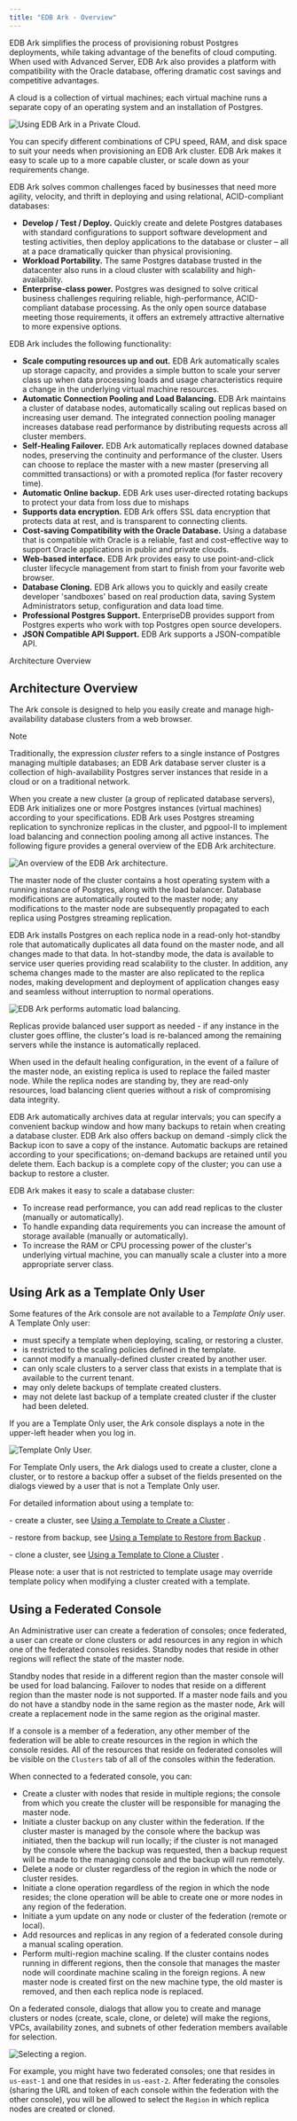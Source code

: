 ```yaml
---
title: "EDB Ark - Overview"
---
```


EDB Ark simplifies the process of provisioning robust Postgres deployments, while taking advantage of the benefits of cloud computing. When used with Advanced Server, EDB Ark also provides a platform with compatibility with the Oracle database, offering dramatic cost savings and competitive advantages.

A cloud is a collection of virtual machines; each virtual machine runs a separate copy of an operating system and an installation of Postgres.

![*Using EDB Ark in a Private Cloud.*](images/ark_overview_private_cloud.png)

You can specify different combinations of CPU speed, RAM, and disk space to suit your needs when provisioning an EDB Ark cluster. EDB Ark makes it easy to scale up to a more capable cluster, or scale down as your requirements change.

EDB Ark solves common challenges faced by businesses that need more agility, velocity, and thrift in deploying and using relational, ACID-compliant databases:

  - **Develop / Test / Deploy.** Quickly create and delete Postgres databases with standard configurations to support software development and testing activities, then deploy applications to the database or cluster – all at a pace dramatically quicker than physical provisioning.
  - **Workload Portability.** The same Postgres database trusted in the datacenter also runs in a cloud cluster with scalability and high-availability.
  - **Enterprise-class power.** Postgres was designed to solve critical business challenges requiring reliable, high-performance, ACID-compliant database processing. As the only open source database meeting those requirements, it offers an extremely attractive alternative to more expensive options.

EDB Ark includes the following functionality:

  - **Scale computing resources up and out.** EDB Ark automatically scales up storage capacity, and provides a simple button to scale your server class up when data processing loads and usage characteristics require a change in the underlying virtual machine resources.
  - **Automatic Connection Pooling and Load Balancing.** EDB Ark maintains a cluster of database nodes, automatically scaling out replicas based on increasing user demand. The integrated connection pooling manager increases database read performance by distributing requests across all cluster members.
  - **Self-Healing Failover.** EDB Ark automatically replaces downed database nodes, preserving the continuity and performance of the cluster. Users can choose to replace the master with a new master (preserving all committed transactions) or with a promoted replica (for faster recovery time).
  - **Automatic Online backup.** EDB Ark uses user-directed rotating backups to protect your data from loss due to mishaps
  - **Supports data encryption.** EDB Ark offers SSL data encryption that protects data at rest, and is transparent to connecting clients.
  - **Cost-saving Compatibility with the Oracle Database.** Using a database that is compatible with Oracle is a reliable, fast and cost-effective way to support Oracle applications in public and private clouds.
  - **Web-based interface.** EDB Ark provides easy to use point-and-click cluster lifecycle management from start to finish from your favorite web browser.
  - **Database Cloning.** EDB Ark allows you to quickly and easily create developer 'sandboxes' based on real production data, saving System Administrators setup, configuration and data load time.
  - **Professional Postgres Support.** EnterpriseDB provides support from Postgres experts who work with top Postgres open source developers.
  - **JSON Compatible API Support.** EDB Ark supports a JSON-compatible API.

<div class="index">

Architecture Overview

</div>

## Architecture Overview

The Ark console is designed to help you easily create and manage high-availability database clusters from a web browser.

<div class="note">

<div class="title">

Note

</div>

Traditionally, the expression *cluster* refers to a single instance of Postgres managing multiple databases; an EDB Ark database server cluster is a collection of high-availability Postgres server instances that reside in a cloud or on a traditional network.

</div>

When you create a new cluster (a group of replicated database servers), EDB Ark initializes one or more Postgres instances (virtual machines) according to your specifications. EDB Ark uses Postgres streaming replication to synchronize replicas in the cluster, and pgpool-II to implement load balancing and connection pooling among all active instances. The following figure provides a general overview of the EDB Ark architecture.

![*An overview of the EDB Ark architecture.*](images/ark_architecture_overview.png)

The master node of the cluster contains a host operating system with a running instance of Postgres, along with the load balancer. Database modifications are automatically routed to the master node; any modifications to the master node are subsequently propagated to each replica using Postgres streaming replication.

EDB Ark installs Postgres on each replica node in a read-only hot-standby role that automatically duplicates all data found on the master node, and all changes made to that data. In hot-standby mode, the data is available to service user queries providing read scalability to the cluster. In addition, any schema changes made to the master are also replicated to the replica nodes, making development and deployment of application changes easy and seamless without interruption to normal operations.

![*EDB Ark performs automatic load balancing.*](images/ark_overview_load_balance.png)

Replicas provide balanced user support as needed - if any instance in the cluster goes offline, the cluster's load is re-balanced among the remaining servers while the instance is automatically replaced.

When used in the default healing configuration, in the event of a failure of the master node, an existing replica is used to replace the failed master node. While the replica nodes are standing by, they are read-only resources, load balancing client queries without a risk of compromising data integrity.

EDB Ark automatically archives data at regular intervals; you can specify a convenient backup window and how many backups to retain when creating a database cluster. EDB Ark also offers backup on demand -simply click the Backup icon to save a copy of the instance. Automatic backups are retained according to your specifications; on-demand backups are retained until you delete them. Each backup is a complete copy of the cluster; you can use a backup to restore a cluster.

EDB Ark makes it easy to scale a database cluster:

  - To increase read performance, you can add read replicas to the cluster (manually or automatically).
  - To handle expanding data requirements you can increase the amount of storage available (manually or automatically).
  - To increase the RAM or CPU processing power of the cluster's underlying virtual machine, you can manually scale a cluster into a more appropriate server class.

## Using Ark as a Template Only User

Some features of the Ark console are not available to a *Template* *Only* user. A Template Only user:

  - must specify a template when deploying, scaling, or restoring a cluster.
  - is restricted to the scaling policies defined in the template.
  - cannot modify a manually-defined cluster created by another user.
  - can only scale clusters to a server class that exists in a template that is available to the current tenant.
  - may only delete backups of template created clusters.
  - may not delete last backup of a template created cluster if the cluster had been deleted.

If you are a Template Only user, the Ark console displays a note in the upper-left header when you log in.

![*Template Only User.*](images/using_ark_template_only.png)

For Template Only users, the Ark dialogs used to create a cluster, clone a cluster, or to restore a backup offer a subset of the fields presented on the dialogs viewed by a user that is not a Template Only user.

For detailed information about using a template to:

\- create a cluster, see [Using a Template to Create a Cluster](template_create_cluster) .

\- restore from backup, see [Using a Template to Restore from Backup](template_restore) .

\- clone a cluster, see [Using a Template to Clone a Cluster](template_clone_cluster) .

Please note: a user that is not restricted to template usage may override template policy when modifying a cluster created with a template.

## Using a Federated Console

An Administrative user can create a federation of consoles; once federated, a user can create or clone clusters or add resources in any region in which one of the federated consoles resides. Standby nodes that reside in other regions will reflect the state of the master node.

Standby nodes that reside in a different region than the master console will be used for load balancing. Failover to nodes that reside on a different region than the master node is not supported. If a master node fails and you do not have a standby node in the same region as the master node, Ark will create a replacement node in the same region as the original master.

If a console is a member of a federation, any other member of the federation will be able to create resources in the region in which the console resides. All of the resources that reside on federated consoles will be visible on the `Clusters` tab of all of the consoles within the federation.

When connected to a federated console, you can:

  - Create a cluster with nodes that reside in multiple regions; the console from which you create the cluster will be responsible for managing the master node.
  - Initiate a cluster backup on any cluster within the federation. If the cluster master is managed by the console where the backup was initiated, then the backup will run locally; if the cluster is not managed by the console where the backup was requested, then a backup request will be made to the managing console and the backup will run remotely.
  - Delete a node or cluster regardless of the region in which the node or cluster resides.
  - Initiate a clone operation regardless of the region in which the node resides; the clone operation will be able to create one or more nodes in any region of the federation.
  - Initiate a yum update on any node or cluster of the federation (remote or local).
  - Add resources and replicas in any region of a federated console during a manual scaling operation.
  - Perform multi-region machine scaling. If the cluster contains nodes running in different regions, then the console that manages the master node will coordinate machine scaling in the foreign regions. A new master node is created first on the new machine type, the old master is removed, and then each replica node is replaced.

On a federated console, dialogs that allow you to create and manage clusters or nodes (create, scale, clone, or delete) will make the regions, VPCs, availability zones, and subnets of other federation members available for selection.

![*Selecting a region.*](images/ark_create_cross_region.png)

For example, you might have two federated consoles; one that resides in `us-east-1` and one that resides in `us-east-2`. After federating the consoles (sharing the URL and token of each console within the federation with the other console), you will be allowed to select the `Region` in which replica nodes are created or cloned.
